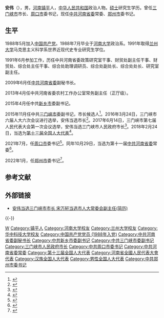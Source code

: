 {{Otheruses|other=名为安伟的其他人物|安伟}}

'''安伟'''（{{bd|1966年|5月||catIdx=An安}}），男，[[河南省|河南]][[镇平县|镇平]]人，[[中华人民共和国|中华人民共和国]]政治人物。[[硕士|硕士]]研究生学历。曾任[[三门峡市|三门峡市]]市长、[[周口市|周口市]]委书记，现任[[中共河南省委|中共河南省委]]常委、[[郑州市|郑州市]]委书记。

== 生平 ==
1988年5月加入[[中国共产党|中国共产党]]。1988年7月毕业于[[河南大学|河南大学]]政治系。1991年取得[[兰州大学|兰州大学]]马克思主义科学系世界近现代史专业研究生学位。

1991年6月参加工作，历任中共河南省委政策研究室干事、财贸处副主任干事、财贸处、综合处主任干事、综合处助理调研员、综合处副处长、综合处处长、研究室副主任。

2009年6月任[[中国共产党河南省委员会|中共河南省委]]副秘书长。

2013年4月任中共河南省委农村工作办公室常务副主任（正厅级）。

2015年4月任中共[[新乡市|新乡市]]委副书记。

2015年11月任中共[[三门峡市|三门峡市]]委副书记，市长候选人<ref>{{cite web|title=安伟当选河南三门峡市市长(简历)|url=http://renshi.people.com.cn/n1/2016/0325/c139617-28226266.html|date=2016-03-25|website=人民网|archive-url=https://web.archive.org/web/20170111121422/http://renshi.people.com.cn/n1/2016/0325/c139617-28226266.html|archive-date=2017-01-11|dead-url=no}}</ref>。2016年3月24日，三门峡市六届人大六次会议进行选举，安伟当选市长<ref>{{cite news|title=安伟当选三门峡市人民政府市长|url=https://www.henandaily.cn/2016/03-24/106624198.html|work=河南日报网|date=2016-03-24|accessdate=2021-11-10|archive-date=2021-11-10|archive-url=https://web.archive.org/web/20211110095725/https://www.henandaily.cn/2016/03-24/106624198.html|dead-url=no}}</ref>。2017年6月14日，三门峡市第七届人民代表大会第一次会议选举，安伟当选三门峡市人民政府市长<ref>{{cite news|title=安伟当选三门峡市人民政府市长|url=http://news.hnr.cn/snxw/201706/t20170615_2976085.html|publisher=映象网|date=2017-06-15|accessdate=2021-11-10|archive-date=2018-09-10|archive-url=https://web.archive.org/web/20180910185635/http://news.hnr.cn/snxw/201706/t20170615_2976085.html|dead-url=no}}</ref>。2018年2月24日，当选为[[第十三届全国人民代表大会代表名单|第十三届全国人大代表]]<ref>{{Cite web|title=（受权发布）中华人民共和国第十三届全国人民代表大会代表名单|url=http://www.chinanews.com/gn/2018/02-25/8453959.shtml|access-date=2021-02-13|date=2018-02-25|website=中新网|archive-url=https://web.archive.org/web/20180227031724/http://www.chinanews.com/gn/2018/02-25/8453959.shtml|archive-date=2018-02-27|dead-url=no}}</ref>。

2021年7月，任[[周口市|周口市]]委书记<ref>{{cite web|title=安伟接替刘继标任周口市委书记 吉建军任市委副书记(简历)|url=http://district.ce.cn/newarea/sddy/202107/03/t20210703_36687922.shtml|access-date=2021-07-03|publisher=中国经济网|archive-date=2021-12-06|archive-url=https://web.archive.org/web/20211206204718/http://district.ce.cn/newarea/sddy/202107/03/t20210703_36687922.shtml|dead-url=no}}</ref>。同年10月29日，当选为第十一届[[中国共产党河南省委员会|中共河南省委]]常委<ref>{{cite web|title=楼阳生当选河南省委书记 王战营、费东斌、陈星等6人新任省委常委|url=http://district.ce.cn/newarea/sddy/202110/29/t20211029_37043489.shtml|access-date=2021-10-29|publisher=中国经济网|archive-date=2021-11-17|archive-url=https://web.archive.org/web/20211117002035/http://district.ce.cn/newarea/sddy/202110/29/t20211029_37043489.shtml|dead-url=no}}</ref>。

2022年1月，任[[郑州市|郑州市]]委书记<ref>{{Cite web|title=坚决拥护对河南郑州“7·20”特大暴雨灾害调查问责|url=http://newpaper.dahe.cn/hnrb/html/2022-01/22/content_544202.htm|access-date=2022-01-22|publisher=大河网|archive-date=2022-01-22|archive-url=https://web.archive.org/web/20220122024838/http://newpaper.dahe.cn/hnrb/html/2022-01/22/content_544202.htm|dead-url=no}}</ref>。

== 参考文献 ==
{{Reflist}}

== 外部链接 ==
* [http://district.ce.cn/newarea/sddy/201603/24/t20160324_9776554.shtml 安伟当选三门峡市市长 宋万轩当选市人大常委会副主任(简历)]{{Wayback|url=http://district.ce.cn/newarea/sddy/201603/24/t20160324_9776554.shtml |date=20160408075231 }}

{{-}}
{{start box}}
{{s-ppo|cpc}}
{{s-before|[[徐立毅|徐立毅]]}}
{{s-title|[[中国共产党郑州市委员会|中国共产党郑州市委员会]]书记|2022年1月－}}
{{s-inc}}
{{s-before|[[刘继标|刘继标]]}}
{{s-title|[[中国共产党周口市委员会|中国共产党周口市委员会]]书记|2021年7月－2022年1月}}
{{s-after|[[张建慧|张建慧]]}}
{{s-gov|prc}}
{{s-before|[[赵海燕|赵海燕]]}}
{{s-title|[[三门峡市人民政府|三门峡市人民政府]]市长|2016年3月－2021年7月}}
{{s-after|[[范付中|范付中]]}}
{{end box}}
{{河南省领导人}}

{{Authority control}}

{{DEFAULTSORT:An安}}
[[Category:安姓|W]]
[[Category:镇平人|Category:镇平人]]
[[Category:河南大学校友|Category:河南大学校友]]
[[Category:兰州大学校友|Category:兰州大学校友]]
[[Category:华中科技大学校友|Category:华中科技大学校友]]
[[Category:中国共产党党员_(1988年入党)|Category:中国共产党党员 (1988年入党)]]
[[Category:中共河南省委副秘书长|Category:中共河南省委副秘书长]]
[[Category:中共新乡市委副书记|Category:中共新乡市委副书记]]
[[Category:中共三门峡市委副书记|Category:中共三门峡市委副书记]]
[[Category:三门峡市人民政府市长|Category:三门峡市人民政府市长]]
[[Category:中共周口市委书记|Category:中共周口市委书记]]
[[Category:中共河南省委常委|Category:中共河南省委常委]]
[[Category:第十三届全国人大代表|Category:第十三届全国人大代表]]
[[Category:河南省全國人民代表大會代表|Category:河南省全國人民代表大會代表]]
[[Category:汉族全国人大代表|Category:汉族全国人大代表]]
[[Category:男性全国人大代表|Category:男性全国人大代表]]
[[Category:中共郑州市委书记|Category:中共郑州市委书记]]